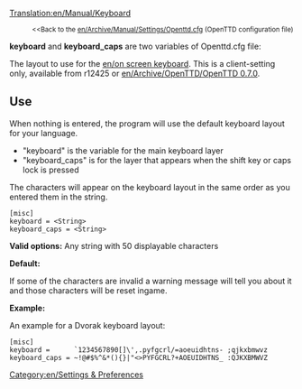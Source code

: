 [[Translation:en/Manual/Keyboard]]

:<small><<Back to the [[en/Archive/Manual/Settings/Openttd.cfg]] (OpenTTD configuration file)</small>


'''keyboard''' and '''keyboard_caps''' are two variables of Openttd.cfg file:

The layout to use for the [[en/on screen keyboard]]. This is a client-setting only, available from r12425 or [[en/Archive/OpenTTD/OpenTTD 0.7.0]].

==Use==

When nothing is entered, the program will use the default keyboard layout for your language.
* "keyboard" is the variable for the main keyboard layer
* "keyboard_caps" is for the layer that appears when the shift key or caps lock is pressed
The characters will appear on the keyboard layout in the same order as you entered them in the string.

<pre>
[misc]
keyboard = <String>
keyboard_caps = <String>
</pre>

'''Valid options:''' Any string with 50 displayable characters

'''Default:''' <empty>

If some of the characters are invalid a warning message will tell you about it and those characters will be reset ingame.

'''Example:'''

An example for a Dvorak keyboard layout:
<pre>
[misc]
keyboard =      `1234567890[]\',.pyfgcrl/=aoeuidhtns- ;qjkxbmwvz
keyboard_caps = ~!@#$%^&*(){}|"<>PYFGCRL?+AOEUIDHTNS_ :QJKXBMWVZ
</pre>

[[Category:en/Settings & Preferences]]